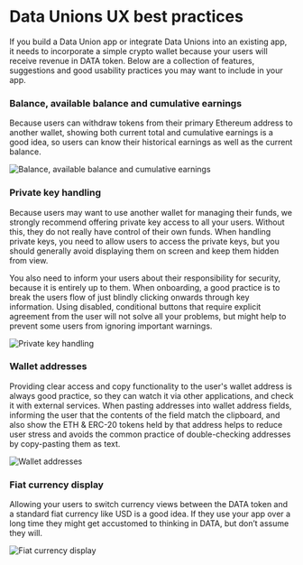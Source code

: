 




# Data Unions UX best practices

If you build a Data Union app or integrate Data Unions into an existing app, it needs to incorporate a simple crypto wallet because your users will receive revenue in DATA token. Below are a collection of features, suggestions and good usability practices you may want to include in your app.

### Balance, available balance and cumulative earnings

Because users can withdraw tokens from their primary Ethereum address to another wallet, showing both current total and cumulative earnings is a good idea, so users can know their historical earnings as well as the current balance.

<Image
    src={WalletAndEarningUi}
    highResSrc={WalletAndEarningUi2x}
    alt="Balance, available balance and cumulative earnings"
    figCaption="Example wallet and earnings UI for a Data Union app"
/>

### Private key handling

Because users may want to use another wallet for managing their funds, we strongly recommend offering private key access to all your users. Without this, they do not really have control of their own funds. When handling private keys, you need to allow users to access the private keys, but you should generally avoid displaying them on screen and keep them hidden from view.

You also need to inform your users about their responsibility for security, because it is entirely up to them. When onboarding, a good practice is to break the users flow of just blindly clicking onwards through key information. Using disabled, conditional buttons that require explicit agreement from the user will not solve all your problems, but might help to prevent some users from ignoring important warnings.

<Image src={KnowYourResponsibility} highResSrc={KnowYourResponsibility2x} alt="Private key handling" />

### Wallet addresses

Providing clear access and copy functionality to the user's wallet address is always good practice, so they can watch it via other applications, and check it with external services. When pasting addresses into wallet address fields, informing the user that the contents of the field match the clipboard, and also show the ETH & ERC-20 tokens held by that address helps to reduce user stress and avoids the common practice of double-checking addresses by copy-pasting them as text.

<Image src={WalletAddress} highResSrc={WalletAddress2x} alt="Wallet addresses" />

### Fiat currency display

Allowing your users to switch currency views between the DATA token and a standard fiat currency like USD is a good idea. If they use your app over a long time they might get accustomed to thinking in DATA, but don’t assume they will.

<Image src={FiatCurrencyDisplay} highResSrc={FiatCurrencyDisplay2x} alt="Fiat currency display" />
